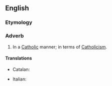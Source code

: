 ==English==

===Etymology===
{{suffix|en|Catholic|ally}}

===Adverb===
{{en-adv}}

# In a [[Catholic]] manner; in terms of [[Catholicism]].

====Translations====
{{trans-top|In a Catholic manner}}
* Catalan: {{t+|ca|catòlicament}}
{{trans-mid}}
* Italian: {{t+|it|cattolicamente}}
{{trans-bottom}}